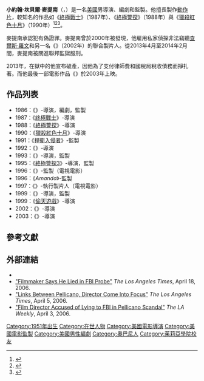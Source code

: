{{noteTA
|G1=Movie
|G2=Show
|1=zh-cn:麦克蒂尔南; zh-tw:麥提南;
}}
{{藝人
| type = 導演
| name = 約翰·麥提南
| foreignname = John McTiernan
| image = John McTiernan at the Cinémathèque Française 2.JPG
| image_size = 
| caption = 2014年，麥提南於[[法國電影園|法國電影園]]
| birth_name = John Campbell McTiernan, Jr.
| birth_date = {{Birth date and age|1951|1|8}}
| birth_place = {{USA}}[[紐約州|紐約州]]，[[奧巴尼|奧巴尼]]
| nationality = {{USA}}
| alma_mater = [[茱莉亞學院|茱莉亞學院]]
| occupation = 導演，監製，編劇
| spouse = Carol Land（1974年至不明年份；離婚）<br/>Donna Dubrow（1988年至1997年；離婚）<br/>Kate Harrington（2003年；分離至2005年，2012年離婚）<br/>Gail Sistrunk（2012年至今）
| years_active = 1986年至2003年
| children = 3
| parents = John McTiernan, Sr.（1921年至2008年）<br/>Myra McTiernan（1922年至2011年）
}}
'''小約翰·坎貝爾·麥提南'''（{{lang-en|John Campbell McTiernan, Jr.}}，{{bd|1951年|1月8日}}）是一名[[美國|美國]]男導演、編劇和監製。他擅長製作[[動作片|動作片]]，較知名的作品如《[[終極戰士|終極戰士]]》（1987年）、《[[終極警探|終極警探]]》（1988年）與《[[獵殺紅色十月|獵殺紅色十月]]》（1990年）<ref name="pajiba">{{cite web|url=http://www.pajiba.com/guides/the-best-action-films-of-all-time.php|title=Die Hard is #1 according to Pajiba.com|publisher=Pajiba.com|accessdate=November 2, 2011|archive-date=2011-11-01|archive-url=https://web.archive.org/web/20111101174309/http://www.pajiba.com/guides/the-best-action-films-of-all-time.php|dead-url=no}}</ref><ref name="Yippie-ki-Yay">{{cite web|url=http://www.complex.com/pop-culture/2009/07/the-50-greatest-action-movies-of-all-time/die-hard|title=Die Hard is the last mentioned on Complex|publisher=Complex.com|accessdate=November 2, 2011|archive-date=2011-11-01|archive-url=https://web.archive.org/web/20111101075624/http://www.complex.com/pop-culture/2009/07/the-50-greatest-action-movies-of-all-time/die-hard|dead-url=no}}</ref><ref>{{cite news|url=http://www.reuters.com/article/entertainmentNews/idUSN1448232520070615|title="Die Hard" tops magazine list of best action films|publisher=[[Reuters|Reuters]]|date=2007-06-15|accessdate=2016-11-30|archive-date=2009-07-15|archive-url=https://web.archive.org/web/20090715005610/http://www.reuters.com/article/entertainmentNews/idUSN1448232520070615|dead-url=no}}</ref>。

麥提南承認犯有偽證罪。麥提南曾於2000年被發現，他雇用私家偵探{{le|安東尼·佩利卡諾|Anthony Pellicano}}非法竊聽[[查爾斯·羅文|查爾斯·羅文]]和另一名《{{le|極速風暴|Rollerball (2002 film)}}》（2002年）的聯合製片人。從2013年4月至2014年2月間，麥提南被關進聯邦監獄服刑。

2013年，在獄中的他宣布破產，因他為了支付律師費和國稅局稅收債務而掙扎著。而他最後一部電影作品《{{le|特種部隊 (電影)|Basic (film)|特種部隊}}》於2003年上映。

== 作品列表 ==
*1986：《{{le|游牧客|Nomads (1986 film)}}》-導演，編劇，監製
*1987：《[[終極戰士|終極戰士]]》-導演
*1988：《[[終極警探|終極警探]]》-導演
*1990：《[[獵殺紅色十月|獵殺紅色十月]]》-導演
*1991：《[[捍衛入侵者|捍衛入侵者]]》-監製
*1992：《{{le|燃燒的天堂|Medicine Man (film)}}》-導演
*1993：《{{le|最後魔鬼英雄|Last Action Hero}}》-導演，監製
*1995：《[[終極警探3|終極警探3]]》-導演，監製
*1996：《{{le|有權保持沉默|The Right to Remain Silent}}》-監製（電視電影）
*1996：《''Amanda''》-監製
*1997：《{{le|夜半路驚魂|Quicksilver Highway}}》-執行製片人（電視電影）
*1999：《{{le|終極奇兵|The 13th Warrior}}》-導演，監製
*1999：《[[偷天遊戲|偷天遊戲]]》-導演
*2002：《{{le|極速風暴|Rollerball (2002 film)}}》-導演
*2003：《{{le|特種部隊 (電影)|Basic (film)|特種部隊}}》-導演

== 參考文獻 ==
{{reflist|30em}}

== 外部連結 ==
{{commons category|John McTiernan}}
*{{IMDb name|id=0001532|name=John McTiernan}}
*[http://www.latimes.com/news/local/la-me-pellicano18apr18,1,7102162.story "Filmmaker Says He Lied in FBI Probe"] {{Webarchive|url=https://archive.today/20081230182853/http://www.latimes.com/news/local/la-me-pellicano18apr18,1,7102162.story |date=2008-12-30 }} ''The Los Angeles Times'', April 18, 2006.
*[http://www.latimes.com/entertainment/news/la-me-pellicano5apr05,1,4404002,print.story "Links Between Pellicano, Director Come Into Focus"] {{Webarchive|url=https://archive.today/20081230181516/http://www.latimes.com/entertainment/news/la-me-pellicano5apr05,1,4404002,print.story |date=2008-12-30 }} ''The Los Angeles Times'', April 5, 2006.
*[http://www.deadlinehollywooddaily.com/pellicano-scandal-director-charged-with-lying-to-fbi/ "Film Director Accused of Lying to FBI in Pellicano Scandal"] {{Wayback|url=http://www.deadlinehollywooddaily.com/pellicano-scandal-director-charged-with-lying-to-fbi/ |date=20090527092644 }} ''The LA Weekly'', April 3, 2006.

{{Authority control}}

{{DEFAULTSORT:McTiernan, John}}
[[Category:1951年出生|Category:1951年出生]]
[[Category:在世人物|Category:在世人物]]
[[Category:美國電影導演|Category:美國電影導演]]
[[Category:美國電影監製|Category:美國電影監製]]
[[Category:美國男性編劇|Category:美國男性編劇]]
[[Category:奧巴尼人|Category:奧巴尼人]]
[[Category:茱莉亞學院校友|Category:茱莉亞學院校友]]